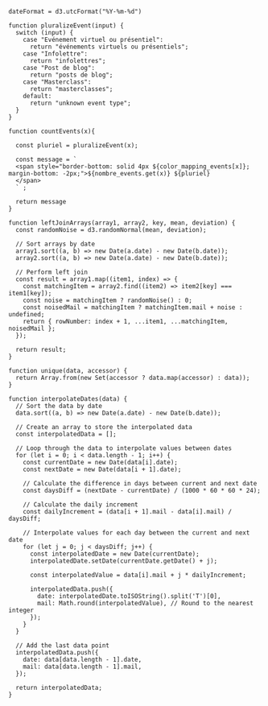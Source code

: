 

```ojs
dateFormat = d3.utcFormat("%Y-%m-%d")
```


<!----
Compter les événements du réseau
------>

```ojs
function pluralizeEvent(input) {
  switch (input) {
    case "Evénement virtuel ou présentiel":
      return "événements virtuels ou présentiels";
    case "Infolettre":
      return "infolettres";
    case "Post de blog":
      return "posts de blog";
    case "Masterclass":
      return "masterclasses";
    default:
      return "unknown event type";
  }
}
```

```ojs
function countEvents(x){

  const pluriel = pluralizeEvent(x);

  const message = `
  <span style="border-bottom: solid 4px ${color_mapping_events[x]}; margin-bottom: -2px;">${nombre_events.get(x)} ${pluriel}
  </span>
  ` ;

  return message
}
```

```ojs
function leftJoinArrays(array1, array2, key, mean, deviation) {
  const randomNoise = d3.randomNormal(mean, deviation);

  // Sort arrays by date
  array1.sort((a, b) => new Date(a.date) - new Date(b.date));
  array2.sort((a, b) => new Date(a.date) - new Date(b.date));

  // Perform left join
  const result = array1.map((item1, index) => {
    const matchingItem = array2.find((item2) => item2[key] === item1[key]);
    const noise = matchingItem ? randomNoise() : 0;
    const noisedMail = matchingItem ? matchingItem.mail + noise : undefined;
    return { rowNumber: index + 1, ...item1, ...matchingItem, noisedMail };
  });

  return result;
}
```


<!----
Manipulation de listes ou arrays
------>

```ojs
function unique(data, accessor) {
  return Array.from(new Set(accessor ? data.map(accessor) : data));
}
```

```ojs
function interpolateDates(data) {
  // Sort the data by date
  data.sort((a, b) => new Date(a.date) - new Date(b.date));

  // Create an array to store the interpolated data
  const interpolatedData = [];

  // Loop through the data to interpolate values between dates
  for (let i = 0; i < data.length - 1; i++) {
    const currentDate = new Date(data[i].date);
    const nextDate = new Date(data[i + 1].date);
    
    // Calculate the difference in days between current and next date
    const daysDiff = (nextDate - currentDate) / (1000 * 60 * 60 * 24);

    // Calculate the daily increment
    const dailyIncrement = (data[i + 1].mail - data[i].mail) / daysDiff;

    // Interpolate values for each day between the current and next date
    for (let j = 0; j < daysDiff; j++) {
      const interpolatedDate = new Date(currentDate);
      interpolatedDate.setDate(currentDate.getDate() + j);
      
      const interpolatedValue = data[i].mail + j * dailyIncrement;

      interpolatedData.push({
        date: interpolatedDate.toISOString().split('T')[0],
        mail: Math.round(interpolatedValue), // Round to the nearest integer
      });
    }
  }

  // Add the last data point
  interpolatedData.push({
    date: data[data.length - 1].date,
    mail: data[data.length - 1].mail,
  });

  return interpolatedData;
}
```

